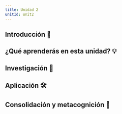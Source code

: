 ```yaml
---
title: Unidad 2
unitId: unit2
---
```



## Introducción 📜


## ¿Qué aprenderás en esta unidad? 💡


## Investigación 🔎


## Aplicación 🛠


## Consolidación y metacognición 🤔


